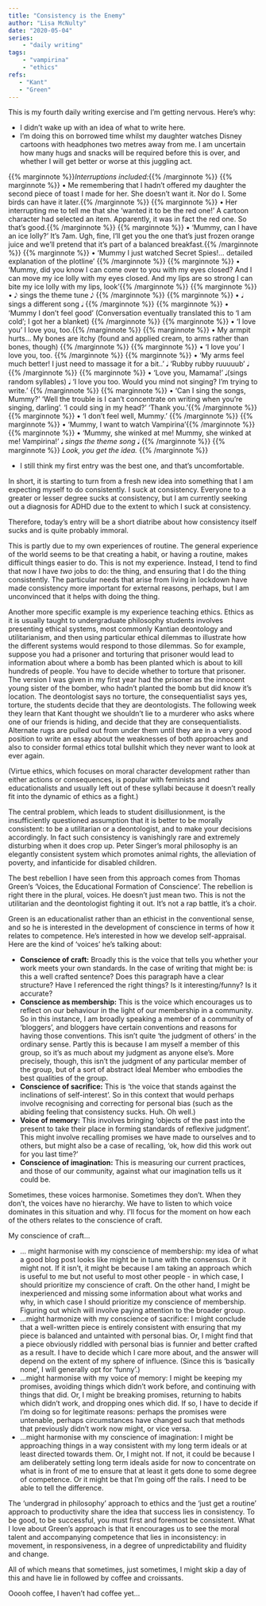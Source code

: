 ```yaml
---
title: "Consistency is the Enemy"
author: "Lisa McNulty"
date: "2020-05-04"
series:
    - "daily writing"
tags: 
    - "vampirina"
    - "ethics"
refs:
   - "Kant"
   - "Green"
---
```



This is my fourth daily writing exercise and I’m getting nervous. Here’s why:

* I didn’t wake up with an idea of what to write here.
* I’m doing this on borrowed time whilst my daughter watches Disney cartoons with headphones two metres away from me. I am uncertain how many hugs and snacks will be required before this is over, and whether I will get better or worse at this juggling act. 	

{{% marginnote %}}*Interruptions included:*{{% /marginnote %}}
{{% marginnote %}}	&#8226; Me remembering that I hadn’t offered my daughter the second piece of toast I made for her. She doesn’t want it. Nor do I. Some birds can have it later.{{% /marginnote %}}
{{% marginnote %}} 	&#8226; Her interrupting me to tell me that she ‘wanted it to be the red one!’ A cartoon character had selected an item. Apparently, it was in fact the red one. So that’s good.{{% /marginnote %}}
{{% marginnote %}} 	&#8226; ‘Mummy, can I have an ice lolly?’ It’s 7am. Ugh, fine, I’ll get you the one that’s just frozen orange juice and we’ll pretend that it’s part of a balanced breakfast.{{% /marginnote %}}
{{% marginnote %}} 	&#8226; ‘Mummy I just watched Secret Spies!... detailed explanation of the plotline’ {{% /marginnote %}}
{{% marginnote %}} 	&#8226; ‘Mummy, did you know I can come over to you with my eyes closed? And I can move my ice lolly with my eyes closed. And my lips are so strong I can bite my ice lolly with my lips, look’{{% /marginnote %}}
{{% marginnote %}} 		&#8226; &#119136; sings the theme tune 	&#119136; {{% /marginnote %}}
{{% marginnote %}}  	&#8226; &#119135; sings a different song &#119135; {{% /marginnote %}}
{{% marginnote %}} 	&#8226; ‘Mummy I don’t feel good’ (Conversation eventually translated this to ‘I am cold’; I got her a blanket) {{% /marginnote %}}
{{% marginnote %}}	&#8226; ‘I love you’ I love you, too.{{% /marginnote %}}
{{% marginnote %}}	&#8226; My armpit hurts... My bones are itchy (found and applied cream, to arms rather than bones, though) {{% /marginnote %}}
{{% marginnote %}} 	&#8226; ‘I love you’ I love you, too. {{% /marginnote %}}
{{% marginnote %}} 	&#8226; ‘My arms feel much better! I just need to massage it for a bit..’ &#119135; ‘Rubby rubby ruuuuub’ &#119135; {{% /marginnote %}}
{{% marginnote %}} 	&#8226; ‘Love you, Mamama!’ &#119135;(sings random syllables) &#119135; ‘I love you too. Would you mind not singing? I’m trying to write.’ {{% /marginnote %}}
{{% marginnote %}} 	&#8226; ‘Can I sing the songs, Mummy?’ ‘Well the trouble is I can’t concentrate on writing when you’re singing, darling’. ‘I could sing in my head?’ ‘Thank you.’{{% /marginnote %}} 
{{% marginnote %}} 	&#8226; ‘I don’t feel well, Mummy.’ {{% /marginnote %}}
{{% marginnote %}} 	&#8226; ‘Mummy, I want to watch Vampirina’{{% /marginnote %}}
{{% marginnote %}} 	&#8226; 'Mummy, she winked at me! Mummy, she winked at me! Vampirina!' &#119135; *sings the theme song* &#119135; {{% /marginnote %}}
{{% marginnote %}} 	*Look, you get the idea.*  {{% /marginnote %}}

* I still think my first entry was the best one, and that’s uncomfortable.

In short, it is starting to turn from a fresh new idea into something that I am expecting myself to do consistently. I suck at consistency. Everyone to a greater or lesser degree sucks at consistency, but I am currently seeking out a diagnosis for ADHD due to the extent to which I suck at consistency.

Therefore, today’s entry will be a short diatribe about how consistency itself sucks and is quite probably immoral.

This is partly due to my own experiences of routine. The general experience of the world seems to be that creating a habit, or having a routine, makes difficult things easier to do. This is not my experience. Instead, I tend to find that now I have *two* jobs to do: the thing, and ensuring that I do the thing consistently. The particular needs that arise from living in lockdown have made consistency more important for external reasons, perhaps, but I am unconvinced that it helps with doing the thing. 

Another more specific example is my experience teaching ethics. Ethics as it is usually taught to undergraduate philosophy students involves presenting ethical systems, most commonly Kantian deontology and utilitarianism, and then using particular ethical dilemmas to illustrate how the different systems would respond to those dilemmas. So for example, suppose you had a prisoner and torturing that prisoner would lead to information about where a bomb has been planted which is about to kill hundreds of people.  You have to decide whether to torture that prisoner. The version I was given in my first year had the prisoner as the innocent young sister of the bomber, who hadn’t planted the bomb but did know it’s location. The deontologist says no torture, the consequentialist says yes, torture, the students decide that they are deontologists. The following week they learn that Kant thought we shouldn’t lie to a murderer who asks where one of our friends is hiding, and decide that they are consequentialists. Alternate rugs are pulled out from under them until they are in a very good position to write an essay about the weaknesses of both approaches and also to consider formal ethics total bullshit which they never want to look at ever again. 

(Virtue ethics, which focuses on moral character development rather than either actions or consequences, is popular with feminists and educationalists and usually left out of these syllabi because it doesn’t really fit into the dynamic of ethics as a fight.) 

The central problem, which leads to student disillusionment, is the insufficiently questioned assumption that it is better to be morally consistent: to be a utilitarian or a deontologist, and to make your decisions accordingly. In fact such consistency is vanishingly rare and extremely disturbing when it does crop up. Peter Singer’s moral philosophy is an elegantly consistent system which promotes animal rights, the alleviation of poverty, and infanticide for disabled children. 

The best rebellion I have seen from this approach comes from Thomas Green’s ‘Voices, the Educational Formation of Conscience’. The rebellion is right there in the plural, voices. He doesn’t just mean two. This is not the utilitarian and the deontologist fighting it out. It’s not a rap battle, it’s a choir. 

Green is an educationalist rather than an ethicist in the conventional sense, and so he is interested in the development of conscience in terms of how it relates to competence. He’s interested in how we develop self-appraisal. Here are the kind of ‘voices’ he’s talking about: 

* **Conscience of craft:** Broadly this is the voice that tells you whether your work meets your own standards. In the case of writing that might be: is this a well crafted sentence? Does this paragraph have a clear structure? Have I referenced the right things? Is it interesting/funny? Is it accurate?
* **Conscience as membership:** This is the voice which encourages us to reflect on our behaviour in the light of our membership in a community. So in this instance, I am broadly speaking a member of a community of ‘bloggers’, and bloggers have certain conventions and reasons for having those conventions. This isn’t quite ‘the judgment of others’ in the ordinary sense. Partly this is because I am myself a member of this group, so it’s as much about my judgment as anyone else’s. More precisely, though, this isn’t the judgment of any particular member of the group, but of a sort of abstract Ideal Member who embodies the best qualities of the group. 
* **Conscience of sacrifice:** This is ‘the voice that stands against the inclinations of self-interest’. So in this context that would perhaps involve recognising and correcting for personal bias (such as the abiding feeling that consistency sucks. Huh. Oh well.) 
* **Voice of memory:** This involves bringing ‘objects of the past into the present to take their place in forming standards of reflexive judgment’. This might involve recalling promises we have made to ourselves and to others, but might also be a case of recalling, ‘ok, how did this work out for you last time?’ 
* **Conscience of imagination:** This is measuring our current practices, and those of our community, against what our imagination tells us it could be. 

Sometimes, these voices harmonise. Sometimes they don’t. When they don’t, the voices have no hierarchy. We have to listen to which voice dominates in this situation and why. I’ll focus for the moment on how each of the others relates to the conscience of craft. 

My conscience of craft...

* ... might harmonise with my conscience of membership: my idea of what a good blog post looks like might be in tune with the consensus. Or it might not. If it isn’t, it might be because I am taking an approach which is useful to me but not useful to most other people - in which case, I should prioritize my conscience of craft. On the other hand, I might be inexperienced and missing some information about what works and why, in which case I should prioritize my conscience of membership. Figuring out which will involve paying attention to the broader group. 
* ...might harmonize with my conscience of sacrifice: I might conclude that a well-written piece is entirely consistent with ensuring that my piece is balanced and untainted with personal bias. Or, I might find that a piece obviously riddled with personal bias is funnier and better crafted as a result. I have to decide which I care more about, and the answer will depend on the extent of my sphere of influence. (Since this is ‘basically none’, I will generally opt for ‘funny’.) 
* ...might harmonise with my voice of memory: I might be keeping my promises, avoiding things which didn’t work before, and continuing with things that did. Or, I might be breaking promises, returning to habits which didn’t work, and dropping ones which did. If so, I have to decide if I’m doing so for legitimate reasons: perhaps the promises were untenable, perhaps circumstances have changed such that methods that previously didn’t work now might, or vice versa.  
* ...might harmonise with my conscience of imagination: I might be approaching things in a way consistent with my long term ideals or at least directed towards them. Or, I might not. If not, it could be because I am deliberately setting long term ideals aside for now to concentrate on what is in front of me to ensure that at least it gets done to some degree of competence. Or it might be that I’m going off the rails. I need to be able to tell the difference. 

The ‘undergrad in philosophy’ approach to ethics and the ‘just get a routine’ approach to productivity share the idea that success lies in consistency. To be good, to be successful, you must first and foremost be consistent. What I love about Green’s approach is that it encourages us to see the moral talent and accompanying competence that lies in inconsistency: in movement, in responsiveness, in a degree of unpredictability and fluidity and change. 

All of which means that sometimes, just sometimes, I might skip a day of this and have lie in followed by coffee and croissants. 

Ooooh coffee, I haven’t had coffee yet...
 





